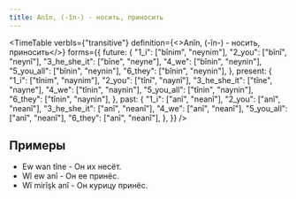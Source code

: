 ```yaml
---
title: Anîn, (-în-) - носить, приносить
---
```


<TimeTable
  verbIs={"transitive"}
  definition={<>Anîn, (-în-) - <Vt/> носить, приносить</>}
  forms={{
    future: {
      "1_i": ["bînim", "neynim"],
      "2_you": ["bînî", "neynî"],
      "3_he_she_it": ["bîne", "neyne"],
      "4_we": ["bînin", "neynin"],
      "5_you_all": ["bînin", "neynin"],
      "6_they": ["bînin", "neynin"],
    },
    present: {
      "1_i": ["tînim", "naynim"],
      "2_you": ["tînî", "naynî"],
      "3_he_she_it": ["tîne", "nayne"],
      "4_we": ["tînin", "naynin"],
      "5_you_all": ["tînin", "naynin"],
      "6_they": ["tînin", "naynin"],
    },
    past: {
      "1_i": ["anî", "neanî"],
      "2_you": ["anî", "neanî"],
      "3_he_she_it": ["anî", "neanî"],
      "4_we": ["anî", "neanî"],
      "5_you_all": ["anî", "neanî"],
      "6_they": ["anî", "neanî"],
    },
  }}
/>

## Примеры

* Ew wan tîne - Он их несёт.
* Wî ew anî - Он ее принёс.
* Wî mirîşk anî - Он курицу принёс.
